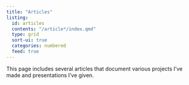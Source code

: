 ```yaml
---
title: "Articles"
listing: 
  id: articles
  contents: "/article*/index.qmd"
  type: grid
  sort-ui: true 
  categories: numbered
  feed: true
---
```


This page includes several articles that document various projects I've made and presentations I've given.

:::{#articles}
:::
